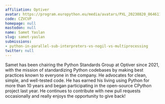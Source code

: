 ```yaml
---
affiliation: Optiver
avatar: https://program.europython.eu/media/avatars/PXL_20230820_0646119172_1_smdSdfU.jpg
code: CZVCVP
homepage: null
mastodon: null
name: Samet Yaslan
slug: samet-yaslan
submissions:
- python-in-parallel-sub-interpreters-vs-nogil-vs-multiprocessing
twitter: null
---
```


Samet has been chairing the Python Standards Group at Optiver since 2021, with the mission of standardizing Python codebases by making best practices known to everyone in the company. He advocates for clean, simple, and well-tested code. He has earned his living using Python for more than 10 years and began participating in the open-source CPython project last year. He continues to contribute with new pull requests occasionally and really enjoys the opportunity to give back!
